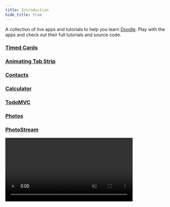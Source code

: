 ```yaml
---
title: Introduction
hide_title: true
---
```



A collection of live apps and tutorials to help you learn [Doodle](https://nacular.github.io/doodle). Play with the apps and check out their full tutorials and source code.

### [Timed Cards](timedcards.mdx)

<DoodleCodeBlock function="timedCards" height="538.875" />

### [Animating Tab Strip](tabstrip.mdx)

<DoodleCodeBlock function="tabStrip" height="300" />

### [Contacts](contacts.mdx)

<DoodleCodeBlock function="contacts" height="700" />

### [Calculator](calculator.mdx)

<DoodleCodeBlock function="calculator" height="500" />

### [TodoMVC](todo.mdx)

<DoodleCodeBlock function="todo" height="700" />

### [Photos](photos.mdx)

<DoodleCodeBlock function="photos" height="500" />

### [PhotoStream](photostream.mdx)

<div style={{textAlign:'center', margin: '3em 0'}}>
    <video autoPlay loop muted playsInline width="400px">
      <source type="video/mp4" src="/doodle-tutorials/photo_stream_desktop.mov"/>
      <p>Your browser does not support the video element.</p>
    </video>
</div>